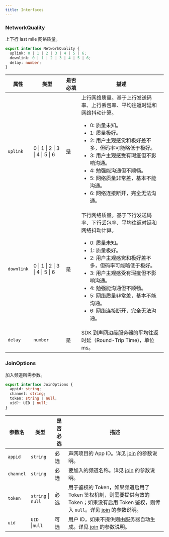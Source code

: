```yaml
---
title: Interfaces
---
```


### NetworkQuality

上下行 last mile 网络质量。

```typescript
export interface NetworkQuality {
  uplink: 0 | 1 | 2 | 3 | 4 | 5 | 6;
  downlink: 0 | 1 | 2 | 3 | 4 | 5 | 6;
  delay: number;
}
```

| 属性       | 类型                                                                                                    | 是否必填 | 描述                                                                                                                                                                                                                                                                                                                                                    |
| ---------- | ------------------------------------------------------------------------------------------------------- | -------- | ------------------------------------------------------------------------------------------------------------------------------------------------------------------------------------------------------------------------------------------------------------------------------------------------------------------------------------------------------- |
| `uplink`   | 0 &VerticalLine; 1 &VerticalLine; 2 &VerticalLine; 3 &VerticalLine; 4 &VerticalLine; 5 &VerticalLine; 6 | 是       | 上行网络质量。基于上行发送码率、上行丢包率、平均往返时延和网络抖动计算。<ul><li>0: 质量未知。</li><li>1: 质量极好。</li><li>2: 用户主观感觉和极好差不多，但码率可能略低于极好。</li><li>3: 用户主观感受有瑕疵但不影响沟通。</li><li>4: 勉强能沟通但不顺畅。</li><li>5: 网络质量非常差，基本不能沟通。</li><li>6: 网络连接断开，完全无法沟通。</li></ul> |
| `downlink` | 0 &VerticalLine; 1 &VerticalLine; 2 &VerticalLine; 3 &VerticalLine; 4 &VerticalLine; 5 &VerticalLine; 6 | 是       | 下行网络质量。基于下行发送码率、下行丢包率、平均往返时延和网络抖动计算。<ul><li>0: 质量未知。</li><li>1: 质量极好。</li><li>2: 用户主观感觉和极好差不多，但码率可能略低于极好。</li><li>3: 用户主观感受有瑕疵但不影响沟通。</li><li>4: 勉强能沟通但不顺畅。</li><li>5: 网络质量非常差，基本不能沟通。</li><li>6: 网络连接断开，完全无法沟通。</li></ul> |
| `delay`    | `number`                                                                                                | 是       | SDK 到声网边缘服务器的平均往返时延（Round-Trip Time)，单位 ms。                                                                                                                                                                                                                                                                                         |

### JoinOptions

加入频道所需参数。

```typescript
export interface JoinOptions {
  appid: string;
  channel: string;
  token: string | null;
  uid?: UID | null;
}
```

| 参数名    | 类型                           | 是否必选 | 描述                                                                                                                                                                                                                                                                |
| --------- | ------------------------------ | -------- | ------------------------------------------------------------------------------------------------------------------------------------------------------------------------------------------------------------------------------------------------------------------- |
| `appid`   | `string`                       | 必选     | 声网项目的 App ID。详见 [join](https://docportal.shengwang.cn/cn/live-streaming-premium-4.x/API%20Reference/web_ng/interfaces/iagorartcclient.html#join) 的参数说明。                                                                                               |
| `channel` | `string`                       | 必选     | 要加入的频道名称。详见 [join](https://docportal.shengwang.cn/cn/live-streaming-premium-4.x/API%20Reference/web_ng/interfaces/iagorartcclient.html#join) 的参数说明。                                                                                                |
| `token`   | `string` &VerticalLine; `null` | 必选     | 用于鉴权的 Token，如果频道启用了 Token 鉴权机制，则需要提供有效的 Token；如果没有启用 Token 鉴权，则传入 `null`。详见 [join](https://docportal.shengwang.cn/cn/live-streaming-premium-4.x/API%20Reference/web_ng/interfaces/iagorartcclient.html#join) 的参数说明。 |
| `uid`     | `UID` &VerticalLine;`null`     | 可选     | 用户 ID，如果不提供则由服务器自动生成。详见 [join](https://docportal.shengwang.cn/cn/live-streaming-premium-4.x/API%20Reference/web_ng/interfaces/iagorartcclient.html#join) 的参数说明。                                                                           |
